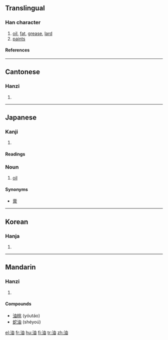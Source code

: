 ==Translingual==
{{stroke order|strokes=8}}
===Han character===
{{Han char|rn=85|rad=水|as=05|sn=8|four=3516<sub>0</sub>|canj=水中田 (ELW)}}
# [[oil]], [[fat]], [[grease]], [[lard]]
# [[paint]]s

====References====
{{Han ref|kx=0614.040|dkj=17253|dj=1007.080|hdz=31585.010|uh=6CB9|ud=27833|bh=AA6F|bd=43631}}

----
==Cantonese==
===Hanzi===
{{yue-hanzi|jyut=|y=yau4}}
# {{defn|Cantonese}}

----
==Japanese==
===Kanji===
{{ja-kanji|grade=3|rs=水05}}
# {{defn|Japanese}} 
====Readings====
{{ja-readings|on=[[ゆ]] (''yu''), [[ゆう]] (''yū'')|kun=[[あぶら]] (''abura'')}}
===Noun===
{{ja-noun|k|hira=あぶら|rom=abura|hidx=あぶら}}
# [[oil]]
====Synonyms====
* [[膏]]
----

==Korean==
===Hanja===
{{ko-hanja|hangeul=[[유]]|eumhun=|rv=yu|mr=yu|y=yu}}
# {{defn|Korean}}

----
==Mandarin==
===Hanzi===
{{cmn-hanzi|pin=[[yóu]] (you2), [[yòu]] (you4)|wg=yu<sup>2</sup>, yu<sup>4</sup>}}
# {{defn|Mandarin}}

====Compounds====
* [[油桃]] (yóutáo)
* [[蛇油]] (shéyoú)

[[el:油]]
[[fr:油]]
[[hu:油]]
[[fi:油]]
[[tr:油]]
[[zh:油]]